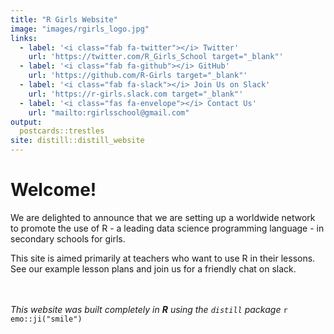 ```yaml
---
title: "R Girls Website"
image: "images/rgirls_logo.jpg"
links:
  - label: '<i class="fab fa-twitter"></i> Twitter'
    url: 'https://twitter.com/R_Girls_School target="_blank"'
  - label: '<i class="fab fa-github"></i> GitHub'
    url: 'https://github.com/R-Girls target="_blank"'
  - label: '<i class="fab fa-slack"></i> Join Us on Slack' 
    url: 'https://r-girls.slack.com target="_blank"'    
  - label: '<i class="fas fa-envelope"></i> Contact Us'
    url: "mailto:rgirlsschool@gmail.com" 
output:
  postcards::trestles
site: distill::distill_website
---
```



</div>
# Welcome!
We are delighted to announce that we are setting up a worldwide network to promote the use of R - a leading data science programming language - in secondary schools for girls.

This site is aimed primarily at teachers who want to use R in their lessons.  See our example lesson plans and join us for a friendly chat on slack.

<br><br>
*This website was built completely in **R** using the `distill` package*  `r emo::ji("smile")`
  
</div>